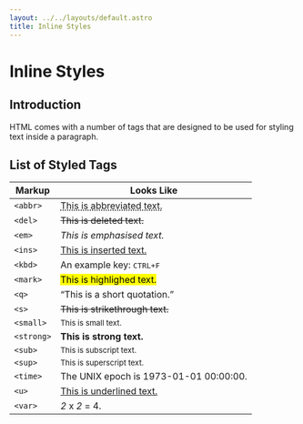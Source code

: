 ```yaml
---
layout: ../../layouts/default.astro
title: Inline Styles
---
```


# Inline Styles

## Introduction

HTML comes with a number of tags that are designed to be used for styling text inside a paragraph.

## List of Styled Tags

Markup | Looks Like
-------|-----------
`<abbr>`   | <abbr title="abbreviation">This is abbreviated text.</abbr>
`<del>`    | <del>This is deleted text.</del>
`<em>`     | <em>This is emphasised text.</em>
`<ins>`    | <ins>This is inserted text.</ins>
`<kbd>`    | An example key: <kbd>CTRL+F</kbd>
`<mark>`   | <mark>This is highlighed text.</mark>
`<q>`      | <q>This is a short quotation.</q>
`<s>`      | <s>This is strikethrough text.</s>
`<small>`  | <small>This is small text.</small>
`<strong>` | <strong>This is strong text.</strong>
`<sub>`    | <sub>This is subscript text.</sub>
`<sup>`    | <sup>This is superscript text.</sup>
`<time>`   | The UNIX epoch is <time>1973-01-01 00:00:00</time>.
`<u>`      | <u>This is underlined text.</u>
`<var>`    | <var>2</var> x <var>2</var> = 4.
